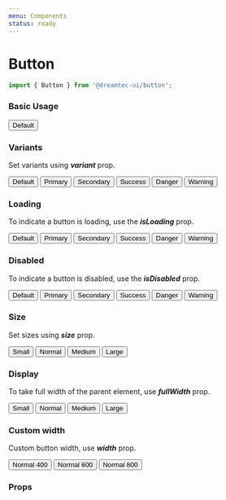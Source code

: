 ```yaml
---
menu: Components
status: ready
---
```



# Button

```js
import { Button } from '@dreamtec-ui/button';
```

### Basic Usage

<Playground>
  <Button>Default</Button>
</Playground>

### Variants

Set variants using ***variant*** prop.

<Playground>
  <ButtonGroups>
    <Button>Default</Button>
    <Button variant="primary">Primary</Button>
    <Button variant="secondary">Secondary</Button>
    <Button variant="success">Success</Button>
    <Button variant="danger">Danger</Button>
    <Button variant="warning">Warning</Button>
  </ButtonGroups>
</Playground>

### Loading

To indicate a button is loading, use the ***isLoading*** prop.

<Playground>
  <ButtonGroups>
    <Button isLoading>Default</Button>
    <Button isLoading variant="primary">Primary</Button>
    <Button isLoading variant="secondary">Secondary</Button>
    <Button isLoading variant="success">Success</Button>
    <Button isLoading variant="danger">Danger</Button>
    <Button isLoading variant="warning">Warning</Button>
  </ButtonGroups>
</Playground>

### Disabled

To indicate a button is disabled, use the ***isDisabled*** prop.

<Playground>
  <ButtonGroups>
    <Button isDisabled>Default</Button>
    <Button isDisabled variant="primary">Primary</Button>
    <Button isDisabled variant="secondary">Secondary</Button>
    <Button isDisabled variant="success">Success</Button>
    <Button isDisabled variant="danger">Danger</Button>
    <Button isDisabled variant="warning">Warning</Button>
  </ButtonGroups>
</Playground>

### Size

Set sizes using ***size*** prop.

<Playground>
  <ButtonGroups>
    <Button size="small">Small</Button>
    <Button size="normal">Normal</Button>
    <Button size="medium">Medium</Button>
    <Button size="large">Large</Button>
  </ButtonGroups>
</Playground>

### Display

To take full width of the parent element, use ***fullWidth*** prop.

<Playground>
  <ButtonGroups>
    <Button fullWidth size="small">Small</Button>
    <Button fullWidth size="normal">Normal</Button>
    <Button fullWidth size="medium">Medium</Button>
    <Button fullWidth size="large">Large</Button>
  </ButtonGroups>
</Playground>

### Custom width

Custom button width, use ***width*** prop.

<Playground>
  <ButtonGroups>
    <Button width={400}>Normal 400</Button>
    <Button width={600}>Normal 600</Button>
    <Button width={800}>Normal 800</Button>
  </ButtonGroups>
</Playground>

### Props

<Props of={Button} />
